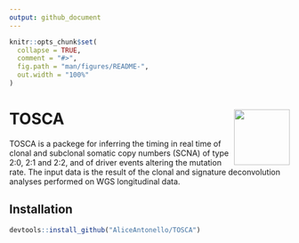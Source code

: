 ```yaml
---
output: github_document
---
```


<!-- README.md is generated from README.Rmd. Please edit that file -->

```r
knitr::opts_chunk$set(
  collapse = TRUE,
  comment = "#>",
  fig.path = "man/figures/README-",
  out.width = "100%"
)
```

# TOSCA <a href="https://aliceantonello.github.io/TOSCA/"><img src="man/figures/logo.png" align="right" height="100" /></a>

<!-- badges: start -->
<!-- badges: end -->

TOSCA is a packege for inferring the timing in real time of clonal and subclonal somatic copy numbers (SCNA) of type 2:0, 2:1 and 2:2, and of driver events altering the mutation rate. The input data is the result of the clonal and signature deconvolution analyses performed on WGS longitudinal data. 

## Installation

``` r
devtools::install_github("AliceAntonello/TOSCA")
```
